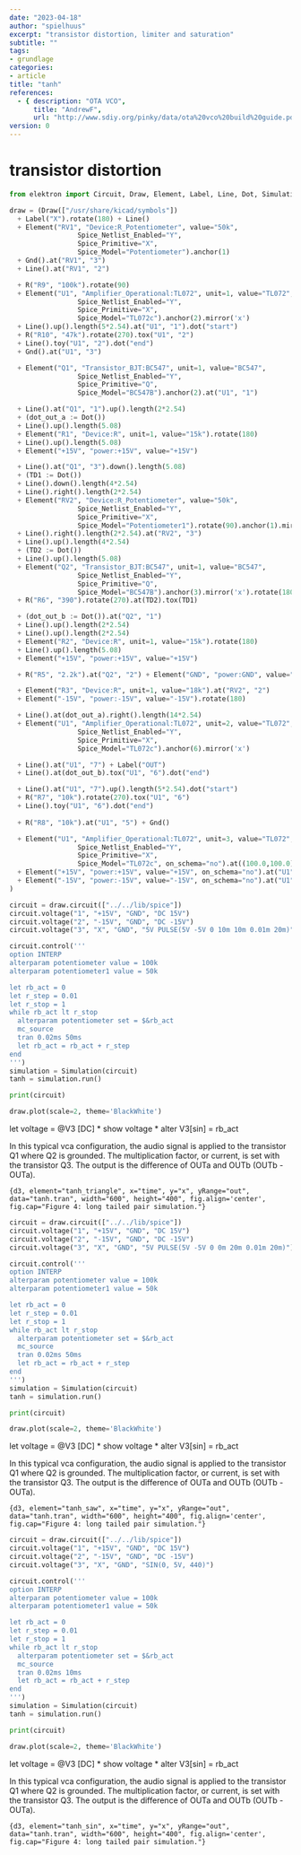 ```yaml
---
date: "2023-04-18"
author: "spielhuus"
excerpt: "transistor distortion, limiter and saturation"
subtitle: ""
tags:
- grundlage
categories:
- article
title: "tanh"
references: 
  - { description: "OTA VCO",
      title: "AndrewF",
      url: "http://www.sdiy.org/pinky/data/ota%20vco%20build%20guide.pdf" }
version: 0
---
```


# transistor distortion

```python
from elektron import Circuit, Draw, Element, Label, Line, Dot, Simulation, R, Gnd

draw = (Draw(["/usr/share/kicad/symbols"])
  + Label("X").rotate(180) + Line()
  + Element("RV1", "Device:R_Potentiometer", value="50k",
                 Spice_Netlist_Enabled="Y",
                 Spice_Primitive="X",
                 Spice_Model="Potentiometer").anchor(1)
  + Gnd().at("RV1", "3")
  + Line().at("RV1", "2")

  + R("R9", "100k").rotate(90)
  + Element("U1", "Amplifier_Operational:TL072", unit=1, value="TL072",
                 Spice_Netlist_Enabled="Y",
                 Spice_Primitive="X",
                 Spice_Model="TL072c").anchor(2).mirror('x')
  + Line().up().length(5*2.54).at("U1", "1").dot("start")
  + R("R10", "47k").rotate(270).tox("U1", "2")
  + Line().toy("U1", "2").dot("end")
  + Gnd().at("U1", "3")

  + Element("Q1", "Transistor_BJT:BC547", unit=1, value="BC547",
                 Spice_Netlist_Enabled="Y",
                 Spice_Primitive="Q",
                 Spice_Model="BC547B").anchor(2).at("U1", "1")

  + Line().at("Q1", "1").up().length(2*2.54)
  + (dot_out_a := Dot())
  + Line().up().length(5.08)
  + Element("R1", "Device:R", unit=1, value="15k").rotate(180)
  + Line().up().length(5.08)
  + Element("+15V", "power:+15V", value="+15V")

  + Line().at("Q1", "3").down().length(5.08)
  + (TD1 := Dot())
  + Line().down().length(4*2.54)
  + Line().right().length(2*2.54)
  + Element("RV2", "Device:R_Potentiometer", value="50k",
                 Spice_Netlist_Enabled="Y",
                 Spice_Primitive="X",
                 Spice_Model="Potentiometer1").rotate(90).anchor(1).mirror('x')
  + Line().right().length(2*2.54).at("RV2", "3")
  + Line().up().length(4*2.54)
  + (TD2 := Dot())
  + Line().up().length(5.08)
  + Element("Q2", "Transistor_BJT:BC547", unit=1, value="BC547",
                 Spice_Netlist_Enabled="Y",
                 Spice_Primitive="Q",
                 Spice_Model="BC547B").anchor(3).mirror('x').rotate(180)
  + R("R6", "390").rotate(270).at(TD2).tox(TD1)

  + (dot_out_b := Dot()).at("Q2", "1")
  + Line().up().length(2*2.54)
  + Line().up().length(2*2.54)
  + Element("R2", "Device:R", unit=1, value="15k").rotate(180)
  + Line().up().length(5.08)
  + Element("+15V", "power:+15V", value="+15V")

  + R("R5", "2.2k").at("Q2", "2") + Element("GND", "power:GND", value="GND")

  + Element("R3", "Device:R", unit=1, value="18k").at("RV2", "2")
  + Element("-15V", "power:-15V", value="-15V").rotate(180)

  + Line().at(dot_out_a).right().length(14*2.54)
  + Element("U1", "Amplifier_Operational:TL072", unit=2, value="TL072",
                 Spice_Netlist_Enabled="Y",
                 Spice_Primitive="X",
                 Spice_Model="TL072c").anchor(6).mirror('x')

  + Line().at("U1", "7") + Label("OUT")
  + Line().at(dot_out_b).tox("U1", "6").dot("end")

  + Line().at("U1", "7").up().length(5*2.54).dot("start")
  + R("R7", "10k").rotate(270).tox("U1", "6")
  + Line().toy("U1", "6").dot("end")
  
  + R("R8", "10k").at("U1", "5") + Gnd()

  + Element("U1", "Amplifier_Operational:TL072", unit=3, value="TL072",
                 Spice_Netlist_Enabled="Y",
                 Spice_Primitive="X",
                 Spice_Model="TL072c", on_schema="no").at((100.0,100.0))
  + Element("+15V", "power:+15V", value="+15V", on_schema="no").at("U1", "8")
  + Element("-15V", "power:-15V", value="-15V", on_schema="no").at("U1", "4")
)

circuit = draw.circuit(["../../lib/spice"])
circuit.voltage("1", "+15V", "GND", "DC 15V")
circuit.voltage("2", "-15V", "GND", "DC -15V")
circuit.voltage("3", "X", "GND", "5V PULSE(5V -5V 0 10m 10m 0.01m 20m)")

circuit.control('''
option INTERP
alterparam potentiometer value = 100k
alterparam potentiometer1 value = 50k

let rb_act = 0
let r_step = 0.01
let r_stop = 1
while rb_act lt r_stop
  alterparam potentiometer set = $&rb_act
  mc_source
  tran 0.02ms 50ms
  let rb_act = rb_act + r_step
end
''')
simulation = Simulation(circuit)
tanh = simulation.run()

print(circuit)

draw.plot(scale=2, theme='BlackWhite')
```
  let voltage = @V3[DC]
*  show voltage
*  alter V3[sin] = rb_act

In this typical vca configuration, the audio signal is applied to the transistor Q1 where Q2 is grounded. The multiplication factor, or current, is set with the transistor Q3. The output is the difference of OUTa and OUTb (OUTb - OUTa). 

```{d3, element="tanh_triangle", x="time", y="x", yRange="out", data="tanh.tran", width="600", height="400", fig.align='center', fig.cap="Figure 4: long tailed pair simulation."}```


```python
circuit = draw.circuit(["../../lib/spice"])
circuit.voltage("1", "+15V", "GND", "DC 15V")
circuit.voltage("2", "-15V", "GND", "DC -15V")
circuit.voltage("3", "X", "GND", "5V PULSE(5V -5V 0 0m 20m 0.01m 20m)")

circuit.control('''
option INTERP
alterparam potentiometer value = 100k
alterparam potentiometer1 value = 50k

let rb_act = 0
let r_step = 0.01
let r_stop = 1
while rb_act lt r_stop
  alterparam potentiometer set = $&rb_act
  mc_source
  tran 0.02ms 50ms
  let rb_act = rb_act + r_step
end
''')
simulation = Simulation(circuit)
tanh = simulation.run()

print(circuit)

draw.plot(scale=2, theme='BlackWhite')
```
  let voltage = @V3[DC]
*  show voltage
*  alter V3[sin] = rb_act

In this typical vca configuration, the audio signal is applied to the transistor Q1 where Q2 is grounded. The multiplication factor, or current, is set with the transistor Q3. The output is the difference of OUTa and OUTb (OUTb - OUTa). 

```{d3, element="tanh_saw", x="time", y="x", yRange="out", data="tanh.tran", width="600", height="400", fig.align='center', fig.cap="Figure 4: long tailed pair simulation."}```

```python
circuit = draw.circuit(["../../lib/spice"])
circuit.voltage("1", "+15V", "GND", "DC 15V")
circuit.voltage("2", "-15V", "GND", "DC -15V")
circuit.voltage("3", "X", "GND", "SIN(0, 5V, 440)")

circuit.control('''
option INTERP
alterparam potentiometer value = 100k
alterparam potentiometer1 value = 50k

let rb_act = 0
let r_step = 0.01
let r_stop = 1
while rb_act lt r_stop
  alterparam potentiometer set = $&rb_act
  mc_source
  tran 0.02ms 10ms
  let rb_act = rb_act + r_step
end
''')
simulation = Simulation(circuit)
tanh = simulation.run()

print(circuit)

draw.plot(scale=2, theme='BlackWhite')
```
  let voltage = @V3[DC]
*  show voltage
*  alter V3[sin] = rb_act

In this typical vca configuration, the audio signal is applied to the transistor Q1 where Q2 is grounded. The multiplication factor, or current, is set with the transistor Q3. The output is the difference of OUTa and OUTb (OUTb - OUTa). 

```{d3, element="tanh_sin", x="time", y="x", yRange="out", data="tanh.tran", width="600", height="400", fig.align='center', fig.cap="Figure 4: long tailed pair simulation."}```

